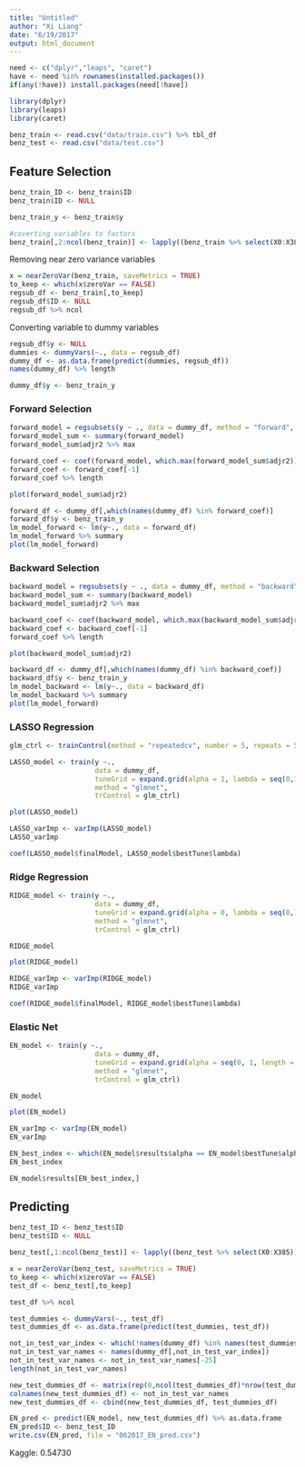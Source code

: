 ---
title: "Untitled"
author: "Xi Liang"
date: "6/19/2017"
output: html_document
---

```{r, warning=TRUE, echo=FALSE, message=FALSE}
need <- c("dplyr","leaps", "caret")
have <- need %in% rownames(installed.packages())
if(any(!have)) install.packages(need[!have])
```

```{r}
library(dplyr)
library(leaps)
library(caret)
```

```{r}
benz_train <- read.csv("data/train.csv") %>% tbl_df
benz_test <- read.csv("data/test.csv")
```


## Feature Selection
```{r}
benz_train_ID <- benz_train$ID
benz_train$ID <- NULL

benz_train_y <- benz_train$y

#coverting variables to factors
benz_train[,2:ncol(benz_train)] <- lapply((benz_train %>% select(X0:X385)), as.factor)
```

Removing near zero variance variables
```{r}
x = nearZeroVar(benz_train, saveMetrics = TRUE)
to_keep <- which(x$zeroVar == FALSE)
regsub_df <- benz_train[,to_keep]
regsub_df$ID <- NULL
regsub_df %>% ncol
```

Converting variable to dummy variables
```{r}
regsub_df$y <- NULL
dummies <- dummyVars(~., data = regsub_df)
dummy_df <- as.data.frame(predict(dummies, regsub_df))
names(dummy_df) %>% length
```

```{r}
dummy_df$y <- benz_train_y
```

### Forward Selection
```{r}
forward_model = regsubsets(y ~ ., data = dummy_df, method = "forward",  nvmax = NULL)
forward_model_sum <- summary(forward_model)
forward_model_sum$adjr2 %>% max

forward_coef <- coef(forward_model, which.max(forward_model_sum$adjr2)) %>% unlist %>% names
forward_coef <- forward_coef[-1]
forward_coef %>% length
```

```{r}
plot(forward_model_sum$adjr2)
```

```{r}
forward_df <- dummy_df[,which(names(dummy_df) %in% forward_coef)]
forward_df$y <- benz_train_y
lm_model_forward <- lm(y~., data = forward_df)
lm_model_forward %>% summary
plot(lm_model_forward)
```

### Backward Selection
```{r}
backward_model = regsubsets(y ~ ., data = dummy_df, method = "backward",  nvmax = NULL)
backward_model_sum <- summary(backward_model)
backward_model_sum$adjr2 %>% max

backward_coef <- coef(backward_model, which.max(backward_model_sum$adjr2)) %>% unlist %>% names
backward_coef <- backward_coef[-1]
forward_coef %>% length
```

```{r}
plot(backward_model_sum$adjr2)
```

```{r}
backward_df <- dummy_df[,which(names(dummy_df) %in% backward_coef)]
backward_df$y <- benz_train_y
lm_model_backward <- lm(y~., data = backward_df)
lm_model_backward %>% summary
plot(lm_model_forward)
```



### LASSO Regression
```{r}
glm_ctrl <- trainControl(method = "repeatedcv", number = 5, repeats = 5, verboseIter = TRUE)
```

```{r}
LASSO_model <- train(y ~.,
                     data = dummy_df,
                     tuneGrid = expand.grid(alpha = 1, lambda = seq(0,1,length = 20)),
                     method = "glmnet",
                     trControl = glm_ctrl)
```

```{r}
plot(LASSO_model)
```

```{r}
LASSO_varImp <- varImp(LASSO_model)
LASSO_varImp
```

```{r}
coef(LASSO_model$finalModel, LASSO_model$bestTune$lambda)
```

### Ridge Regression
```{r}
RIDGE_model <- train(y ~.,
                     data = dummy_df,
                     tuneGrid = expand.grid(alpha = 0, lambda = seq(0,1,length = 20)),
                     method = "glmnet",
                     trControl = glm_ctrl)
```

```{r}
RIDGE_model
```

```{r}
plot(RIDGE_model)
```


```{r}
RIDGE_varImp <- varImp(RIDGE_model)
RIDGE_varImp
```

```{r}
coef(RIDGE_model$finalModel, RIDGE_model$bestTune$lambda)
```

### Elastic Net
```{r}
EN_model <- train(y ~.,
                     data = dummy_df,
                     tuneGrid = expand.grid(alpha = seq(0, 1, length = 20), lambda = seq(0,1,length = 20)),
                     method = "glmnet",
                     trControl = glm_ctrl)
```

```{r}
EN_model
```

```{r}
plot(EN_model)
```

```{r}
EN_varImp <- varImp(EN_model)
EN_varImp
```

```{r}
EN_best_index <- which(EN_model$results$alpha == EN_model$bestTune$alpha  & EN_model$results$lambda == EN_model$bestTune$lambda)
EN_best_index
```

```{r}
EN_model$results[EN_best_index,]
```

## Predicting
```{r}
benz_test_ID <- benz_test$ID
benz_test$ID <- NULL
```

```{r}
benz_test[,1:ncol(benz_test)] <- lapply((benz_test %>% select(X0:X385)), as.factor)
```

```{r}
x = nearZeroVar(benz_test, saveMetrics = TRUE)
to_keep <- which(x$zeroVar == FALSE)
test_df <- benz_test[,to_keep]

test_df %>% ncol
```


```{r}
test_dummies <- dummyVars(~., test_df)
test_dummies_df <- as.data.frame(predict(test_dummies, test_df)) 
```


```{r}
not_in_test_var_index <- which(!names(dummy_df) %in% names(test_dummies_df))
not_in_test_var_names <- names(dummy_df[,not_in_test_var_index])
not_in_test_var_names <- not_in_test_var_names[-25]
length(not_in_test_var_names)
```

```{r}
new_test_dummies_df <- matrix(rep(0,ncol(test_dummies_df)*nrow(test_dummies_df)), ncol = ncol(test_dummies_df)) %>% as.data.frame
colnames(new_test_dummies_df) <- not_in_test_var_names
new_test_dummies_df <- cbind(new_test_dummies_df, test_dummies_df)
```

```{r}
EN_pred <- predict(EN_model, new_test_dummies_df) %>% as.data.frame
EN_pred$ID <- benz_test_ID
write.csv(EN_pred, file = "062017_EN_pred.csv")
```

Kaggle: 0.54730


